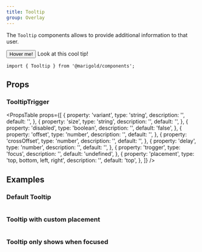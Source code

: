 ```yaml
---
title: Tooltip
group: Overlay
---
```


The `Tooltip` components allows to provide additional information to that user.

<Preview>
  <Tooltip.Trigger>
    <Button variant="primary">Hover me!</Button>
    <Tooltip>Look at this cool tip!</Tooltip>
  </Tooltip.Trigger>
</Preview>

```tsx
import { Tooltip } from '@marigold/components';
```

## Props

### TooltipTrigger

<PropsTable
  props={[
    {
      property: 'variant',
      type: 'string',
      description: '',
      default: '',
    },
    {
      property: 'size',
      type: 'string',
      description: '',
      default: '',
    },
    {
      property: 'disabled',
      type: 'boolean',
      description: '',
      default: 'false',
    },
    {
      property: 'offset',
      type: 'number',
      description: '',
      default: '',
    },
    {
      property: 'crossOffset',
      type: 'number',
      description: '',
      default: '',
    },
    {
      property: 'delay',
      type: 'number',
      description: '',
      default: '',
    },
    {
      property: 'trogger',
      type: 'focus',
      description: '',
      default: 'undefined',
    },
    {
      property: 'placement',
      type: 'top, bottom, left, right',
      description: '',
      default: 'top',
    },
  ]}
/>

## Examples

### Default Tooltip

```tsx preview file=components/Tooltip/tooltip-basic.demo.tsx

```

### Tooltip with custom placement

```tsx preview file=components/Tooltip/tooltip-custom.demo.tsx

```

### Tooltip only shows when focused

```tsx preview file=components/Tooltip/tooltip-focus.demo.tsx

```
